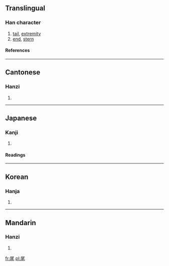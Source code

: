 ==Translingual==
===Han character===
{{Han char|rn=44|rad=尸|as=04|sn=7|four=7721<sub>4</sub>|canj=尸竹手山 (SHQU)}}
# [[tail]], [[extremity]]
# [[end]], [[stern]]
====References====
{{Han ref|kx=0300.160|dkj=07650|dj=0596.120|hdz=20966.160|uh=5C3E|ud=23614|bh=A7C0|bd=42944}}
----
==Cantonese==
===Hanzi===
{{yue-hanzi|jyut=|y=mei5}}
# {{defn|Cantonese}}
----
==Japanese==
===Kanji===
{{ja-kanji|grade=|rs=尸04}}
# {{defn|Japanese}} 
====Readings====
{{ja-readings|on=[[び]] (bi)|kun=[[お]] (o)}}
----
==Korean==
===Hanja===
{{ko-hanja|hangeul=[[미]]|rv=mi|mr=mi}}
# {{defn|Korean}}
----

==Mandarin==
===Hanzi===
{{cmn-hanzi|pin=[[wěi]] (wei3)|wg=wei<sup>3</sup>}}
# {{defn|Mandarin}}

[[fr:尾]]
[[pl:尾]]